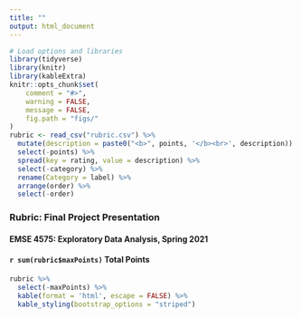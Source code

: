 ```yaml
---
title: ""
output: html_document
---
```


```r
# Load options and libraries
library(tidyverse)
library(knitr)
library(kableExtra)
knitr::opts_chunk$set(
    comment = "#>",
    warning = FALSE,
    message = FALSE,
    fig.path = "figs/"
)
rubric <- read_csv("rubric.csv") %>%
  mutate(description = paste0("<b>", points, '</b><br>', description)) %>%
  select(-points) %>%
  spread(key = rating, value = description) %>%
  select(-category) %>%
  rename(Category = label) %>% 
  arrange(order) %>% 
  select(-order)
```

### Rubric: Final Project Presentation
#### EMSE 4575: Exploratory Data Analysis, Spring 2021
#### `r sum(rubric$maxPoints)` Total Points

```r
rubric %>%
  select(-maxPoints) %>%
  kable(format = 'html', escape = FALSE) %>%
  kable_styling(bootstrap_options = "striped")
```

